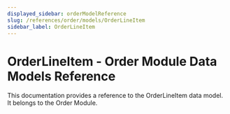 ```yaml
---
displayed_sidebar: orderModelReference
slug: /references/order/models/OrderLineItem
sidebar_label: OrderLineItem
---
```



# OrderLineItem - Order Module Data Models Reference

This documentation provides a reference to the OrderLineItem data model. It belongs to the Order Module.

<SourceCodeLink link="https://github.com/medusajs/medusa/blob/33f788be42975c3bd05db3074b1aa636f84d6fd4/packages/modules/order/src/models/line-item.ts#L75" />
